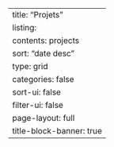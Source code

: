 ---
title: "Projets"
listing:
  contents: projects
  sort: "date desc"
  type: grid
  categories: false
  sort-ui: false
  filter-ui: false
page-layout: full
title-block-banner: true
---